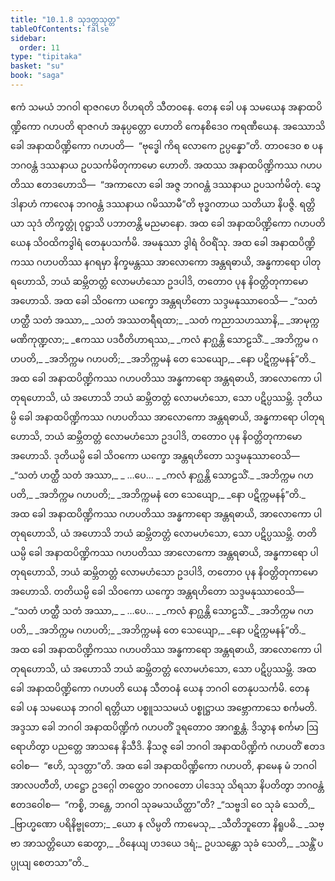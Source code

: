 ```yaml
---
title: "10.1.8 သုဒတ္တသုတ္တ"
tableOfContents: false
sidebar:
  order: 11
type: "tipitaka"
basket: "su"
book: "saga"
---
```



<DynamicBreadcrumb />

<Division number="242" book="saga">

<Paragraph number="1492" book="saga">
ဧကံ သမယံ ဘဂဝါ ရာဇဂဟေ ဝိဟရတိ သီတဝနေ. တေန ခေါ ပန သမယေန အနာထပိဏ္ဍိကော ဂဟပတိ ရာဇဂဟံ အနုပ္ပတ္တော ဟောတိ ကေနစိဒေဝ ကရဏီယေန. အဿောသိ ခေါ အနာထပိဏ္ဍိကော ဂဟပတိ—  “ဗုဒ္ဓေါ ကိရ လောကေ ဥပ္ပန္နော”တိ. တာဝဒေဝ စ ပန ဘဂဝန္တံ ဒဿနာယ ဥပသင်္ကမိတုကာမော ဟောတိ. အထဿ အနာထပိဏ္ဍိကဿ ဂဟပတိဿ ဧတဒဟောသိ—  “အကာလော ခေါ အဇ္ဇ ဘဂဝန္တံ ဒဿနာယ ဥပသင်္ကမိတုံ. သွေ ဒါနာဟံ ကာလေန ဘဂဝန္တံ ဒဿနာယ ဂမိဿာမီ”တိ ဗုဒ္ဓဂတာယ သတိယာ နိပဇ္ဇိ. ရတ္တိယာ သုဒံ တိက္ခတ္တုံ ဝုဋ္ဌာသိ ပဘာတန္တိ မညမာနော. အထ ခေါ အနာထပိဏ္ဍိကော ဂဟပတိ ယေန သိဝထိကဒွါရံ တေနုပသင်္ကမိ. အမနုဿာ ဒွါရံ ဝိဝရိံသု. အထ ခေါ အနာထပိဏ္ဍိကဿ ဂဟပတိဿ နဂရမှာ နိက္ခမန္တဿ အာလောကော အန္တရဓာယိ, အန္ဓကာရော ပါတုရဟောသိ, ဘယံ ဆမ္ဘိတတ္တံ လောမဟံသော ဥဒပါဒိ, တတောဝ ပုန နိဝတ္တိတုကာမော အဟောသိ. အထ ခေါ သိဝကော ယက္ခော အန္တရဟိတော သဒ္ဒမနုဿာဝေသိ—
</Paragraph>

<Paragraph number="1493" type="verses" book="saga">
_“သတံ ဟတ္ထီ သတံ အဿာ,_  
_သတံ အဿတရီရထာ;_  
_သတံ ကညာသဟဿာနိ,_  
_အာမုက္ကမဏိကုဏ္ဍလာ;_  
_ဧကဿ ပဒဝီတိဟာရဿ,_  
_ကလံ နာဂ္ဃန္တိ သောဠသိံ._  

</Paragraph>

<Paragraph number="1494" type="verses" book="saga">
_အဘိက္ကမ ဂဟပတိ,_  
_အဘိက္ကမ ဂဟပတိ;_  
_အဘိက္ကမနံ တေ သေယျော,_  
_နော ပဋိက္ကမနန်”တိ._  

</Paragraph>

<Paragraph number="1495" book="saga">
အထ ခေါ အနာထပိဏ္ဍိကဿ ဂဟပတိဿ အန္ဓကာရော အန္တရဓာယိ, အာလောကော ပါတုရဟောသိ, ယံ အဟောသိ ဘယံ ဆမ္ဘိတတ္တံ လောမဟံသော, သော ပဋိပ္ပဿမ္ဘိ. ဒုတိယမ္ပိ ခေါ အနာထပိဏ္ဍိကဿ ဂဟပတိဿ အာလောကော အန္တရဓာယိ, အန္ဓကာရော ပါတုရဟောသိ, ဘယံ ဆမ္ဘိတတ္တံ လောမဟံသော ဥဒပါဒိ, တတောဝ ပုန နိဝတ္တိတုကာမော အဟောသိ. ဒုတိယမ္ပိ ခေါ သိဝကော ယက္ခော အန္တရဟိတော သဒ္ဒမနုဿာဝေသိ—
</Paragraph>

<Paragraph number="1496" type="verses" book="saga">
_“သတံ ဟတ္ထီ သတံ အဿာ,_  
_ …ပေ… _  
_ကလံ နာဂ္ဃန္တိ သောဠသိံ._  

</Paragraph>

<Paragraph number="1497" type="verses" book="saga">
_အဘိက္ကမ ဂဟပတိ,_  
_အဘိက္ကမ ဂဟပတိ;_  
_အဘိက္ကမနံ တေ သေယျော,_  
_နော ပဋိက္ကမနန်”တိ._  

</Paragraph>

<Paragraph number="1498" book="saga">
အထ ခေါ အနာထပိဏ္ဍိကဿ ဂဟပတိဿ အန္ဓကာရော အန္တရဓာယိ, အာလောကော ပါတုရဟောသိ, ယံ အဟောသိ ဘယံ ဆမ္ဘိတတ္တံ လောမဟံသော, သော ပဋိပ္ပဿမ္ဘိ. တတိယမ္ပိ ခေါ အနာထပိဏ္ဍိကဿ ဂဟပတိဿ အာလောကော အန္တရဓာယိ, အန္ဓကာရော ပါတုရဟောသိ, ဘယံ ဆမ္ဘိတတ္တံ လောမဟံသော ဥဒပါဒိ, တတောဝ ပုန နိဝတ္တိတုကာမော အဟောသိ. တတိယမ္ပိ ခေါ သိဝကော ယက္ခော အန္တရဟိတော သဒ္ဒမနုဿာဝေသိ—
</Paragraph>

<Paragraph number="1499" type="verses" book="saga">
_“သတံ ဟတ္ထီ သတံ အဿာ,_  
_ …ပေ… _  
_ကလံ နာဂ္ဃန္တိ သောဠသိံ._  

</Paragraph>

<Paragraph number="1500" type="verses" book="saga">
_အဘိက္ကမ ဂဟပတိ,_  
_အဘိက္ကမ ဂဟပတိ;_  
_အဘိက္ကမနံ တေ သေယျော,_  
_နော ပဋိက္ကမနန်”တိ._  

</Paragraph>

<Paragraph number="1501" book="saga">
အထ ခေါ အနာထပိဏ္ဍိကဿ ဂဟပတိဿ အန္ဓကာရော အန္တရဓာယိ, အာလောကော ပါတုရဟောသိ, ယံ အဟောသိ ဘယံ ဆမ္ဘိတတ္တံ လောမဟံသော, သော ပဋိပ္ပဿမ္ဘိ. အထ ခေါ အနာထပိဏ္ဍိကော ဂဟပတိ ယေန သီတဝနံ ယေန ဘဂဝါ တေနုပသင်္ကမိ.
</Paragraph>

<Paragraph number="1502" book="saga">
တေန ခေါ ပန သမယေန ဘဂဝါ ရတ္တိယာ ပစ္စူသသမယံ ပစ္စုဋ္ဌာယ အဗ္ဘောကာသေ စင်္ကမတိ. အဒ္ဒသာ ခေါ ဘဂဝါ အနာထပိဏ္ဍိကံ ဂဟပတိံ ဒူရတောဝ အာဂစ္ဆန္တံ. ဒိသွာန စင်္ကမာ ဩရောဟိတွာ ပညတ္တေ အာသနေ နိသီဒိ. နိသဇ္ဇ ခေါ ဘဂဝါ အနာထပိဏ္ဍိကံ ဂဟပတိံ ဧတဒဝေါစ—  “ဧဟိ, သုဒတ္တာ”တိ. အထ ခေါ အနာထပိဏ္ဍိကော ဂဟပတိ, နာမေန မံ ဘဂဝါ အာလပတီတိ, ဟဋ္ဌော ဥဒဂ္ဂေါ တတ္ထေဝ ဘဂဝတော ပါဒေသု သိရသာ နိပတိတွာ ဘဂဝန္တံ ဧတဒဝေါစ—  “ကစ္စိ, ဘန္တေ, ဘဂဝါ သုခမသယိတ္ထာ”တိ?
</Paragraph>

<Paragraph number="1503" type="verses" book="saga">
_“သဗ္ဗဒါ ဝေ သုခံ သေတိ,_  
_ဗြာဟ္မဏော ပရိနိဗ္ဗုတော;_  
_ယော န လိမ္ပတိ ကာမေသု,_  
_သီတိဘူတော နိရူပဓိ._  

</Paragraph>

<Paragraph number="1504" type="verses" book="saga">
_သဗ္ဗာ အာသတ္တိယော ဆေတွာ,_  
_ဝိနေယျ ဟဒယေ ဒရံ;_  
ဥပသန္တော သုခံ သေတိ,_  
_သန္တိံ ပပ္ပုယျ စေတသာ”တိ._
</Paragraph>
</Division>